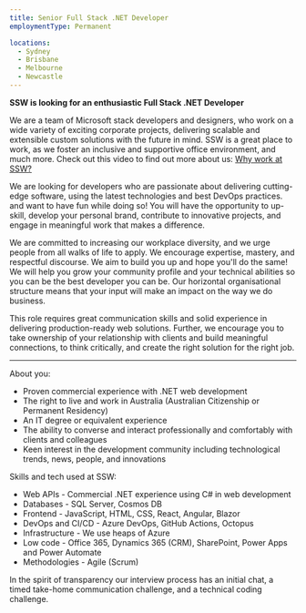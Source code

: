 ```yaml
---
title: Senior Full Stack .NET Developer
employmentType: Permanent

locations:
  - Sydney
  - Brisbane
  - Melbourne
  - Newcastle
---
```


**SSW is looking for an enthusiastic Full Stack .NET Developer**

We are a team of Microsoft stack developers and designers, who work on a wide variety of exciting corporate projects, delivering scalable and extensible custom solutions with the future in mind. SSW is a great place to work, as we foster an inclusive and supportive office environment, and much more. Check out this video to find out more about us: [Why work at SSW?](https://youtu.be/tWuutobJtdg)

We are looking for developers who are passionate about delivering cutting-edge software, using the latest technologies and best DevOps practices. and want to have fun while doing so! You will have the opportunity to up-skill, develop your personal brand, contribute to innovative projects, and engage in meaningful work that makes a difference.

We are committed to increasing our workplace diversity, and we urge people from all walks of life to apply. We encourage expertise, mastery, and respectful discourse. We aim to build you up and hope you'll do the same! We will help you grow your community profile and your technical abilities so you can be the best developer you can be. Our horizontal organisational structure means that your input will make an impact on the way we do business.

This role requires great communication skills and solid experience in delivering production-ready web solutions. Further, we encourage you to take ownership of your relationship with clients and build meaningful connections, to think critically, and create the right solution for the right job.

---

About you:

* Proven commercial experience with .NET web development
* The right to live and work in Australia (Australian Citizenship or Permanent Residency)
* An IT degree or equivalent experience
* The ability to converse and interact professionally and comfortably with clients and colleagues
* Keen interest in the development community including technological trends, news, people, and innovations

Skills and tech used at SSW:

* Web APIs - Commercial .NET experience using C# in web development
* Databases - SQL Server, Cosmos DB
* Frontend - JavaScript, HTML, CSS, React, Angular, Blazor
* DevOps and CI/CD - Azure DevOps, GitHub Actions, Octopus
* Infrastructure - We use heaps of Azure
* Low code - Office 365, Dynamics 365 (CRM), SharePoint, Power Apps and Power Automate
* Methodologies - Agile (Scrum)

In the spirit of transparency our interview process has an initial chat, a timed take-home communication challenge, and a technical coding challenge.
